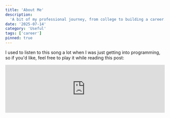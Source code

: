 ```yaml
---
title: 'About Me'
description:
  'A bit of my professional journey, from college to building a career.'
date: '2025-07-14'
category: 'Useful'
tags: ['career']
pinned: true
---
```


I used to listen to this song a lot when I was just getting into programming, so
if you'd like, feel free to play it while reading this post:

<iframe
  style={{ borderRadius: '12px' }}
  src='https://open.spotify.com/embed/track/21AUdfi6fLFDp9JuNcHsfS?utm_source=generator&theme=0'
  width='100%'
  height='152'
  frameBorder='0'
  allowFullScreen
  allow='autoplay; clipboard-write; encrypted-media; fullscreen; picture-in-picture'
  loading='lazy'
/>

# 1. Who am I?

My name is Gabriel Duete. I've been working as a Web Developer since 2021, and
I'm currently a Front-End Developer at Juntos Somos Mais.

I'm a big fan of open source and have made a few contributions throughout my
career — writing articles ([dev.to](https://dev.to/gabrielduete),
[tabnews](https://www.tabnews.com.br/gabrielduete), and now here, haha), opening
and interacting with PRs and issues on
[GitHub](https://github.com/gabrielduete), answering questions on
[Stack Overflow](https://stackoverflow.com/users/16782642/gabriel-duete) inboth
EN and PT-BR, and participating in community events, especially with
[He4rt Developers](https://heartdevs.com/).

**Technologies I’ve worked with include**: _JavaScript, TypeScript, React,
Next.js, Vue, Nuxt.js, Web Components,Stencil, CSS preprocessors (Tailwind,
SASS, Styled-components, Chakra UI, Ionic,etc...), AWS, Sentry, Git, GitHub,
Unit Testing, E2E Testing, CI/CD, Software Architecture, Clean Architecture, TDD,
OOP._

# 2. Career

## <strong>2.1 How I got into tech</strong>

Around the age of 16 or 17, I got to know the tech world better through my best
friend and my brother. Right away, I felt like it matched perfectly with my
personal goals and ambitions.

That’s when I decided to dive into it and start my journey to become a
developer.

## <strong>2.2 College Journey</strong>

To do that, I needed to get into a public university through Brazil’s national
entrance exam (ENEM). Thankfully, I got a good score on the 2018 exam and was
accepted into IFCE – Crato Campus in 2019!

Besides improving my programming fundamentals, I made amazing friends who I
carry in my heart wherever I go. I’m so grateful to have met them — they made a
huge difference in my life. I thank God for placing them in my path. Love you
all! ❤️

During my second or third semester, something unexpected happened: the COVID-19
pandemic. Classes were suspended for “just 15 days” — and ended up being on hold
for almost 3 years. It took a while for the institute to adapt to remote
learning.

Despite the initial frustration, I saw it as a chance to fully focus on my
career — and that’s how I started paving my way to my first job in tech.

In the meantime, a good friend of mine, Wilton, invited me to work on some
freelance projects. I styled a website using Bootstrap and solved a few
programming challenges. That was my first taste of making money from code. From
there, I created a study roadmap and dove deeper into the field.

## <strong>2.3 First Job!</strong>

In October 2021, the #He4rtConf2021 event took place with several talks and a
recruiting initiative from Juntos Somos Mais. During the event, I applied for a
Junior Front-End position. I went through the interview — and didn’t get the
job.

But thankfully, the recruiter liked my profile and marked my name for a
potential internship. A few days later, they called me — and I accepted!

I started as an intern in a super strong technical team. I was lucky to work
with people who taught me a lot and helped shape my vision as a professional.
True role models, both in coding and in teamwork and career mindset. From
leadership to front-end to back-end — I learned from everyone.

Today, I’m a full-time developer and have been with the company for nearly 4
years, involved in lots of projects and different technologies. Still growing,
learning, and thankful for every person who’s been part of this journey.

## <strong>2.4 First International Freela!</strong>

In 2024, I landed my first freelance project for an international client, thanks
to a referral from my buddy Rickelme. I teamed up with a friend, and we’ve been
working on it — still in the MVP phase, but once it launches, I’ll
definitely post about it here.

## <strong>3. Final Thoughts</strong>

That’s it! A small recap of my journey so far. I’ll probably use this blog to
post about the articles and projects I work on, so feel free to explore, read,
comment, share ideas... thanks a lot for stopping by! God bless!
